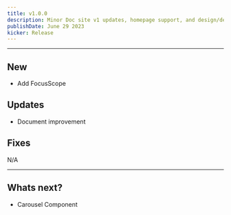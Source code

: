 ```yaml
---
title: v1.0.0
description: Minor Doc site v1 updates, homepage support, and design/dev workshop/outreach.
publishDate: June 29 2023
kicker: Release
---
```


---

## <Change type="New">New</Change>

- Add FocusScope

## <Change type="Updates">Updates</Change>

- Document improvement

## <Change type="Fixes">Fixes</Change>

N/A

---

## Whats next?

- Carousel Component
